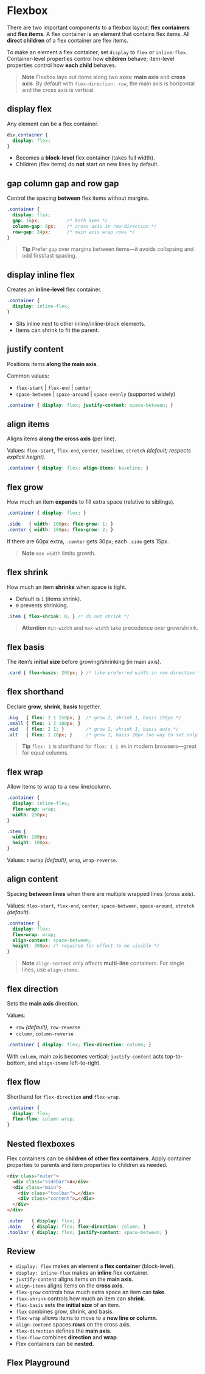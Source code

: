 # Flexbox

There are two important components to a flexbox layout: **flex containers** and **flex items**. A flex container is an element that contains flex items. All **direct children** of a flex container are flex items.

To make an element a flex container, set `display` to `flex` or `inline-flex`. Container-level properties control how **children** behave; item-level properties control how **each child** behaves.

> **Note**
> Flexbox lays out items along two axes: **main axis** and **cross axis**. By default with `flex-direction: row`, the main axis is horizontal and the cross axis is vertical.

## display flex

Any element can be a flex container.

~~~css
div.container {
  display: flex;
}
~~~

- Becomes a **block-level** flex container (takes full width).
- Children (flex items) do **not** start on new lines by default.

## gap column gap and row gap

Control the spacing **between** flex items without margins.

~~~css
.container {
  display: flex;
  gap: 16px;          /* both axes */
  column-gap: 8px;    /* cross axis in row-direction */
  row-gap: 24px;      /* main axis wrap rows */
}
~~~

> **Tip**
> Prefer `gap` over margins between items—it avoids collapsing and odd first/last spacing.

## display inline flex

Creates an **inline-level** flex container.

~~~css
.container {
  display: inline-flex;
}
~~~

- Sits inline next to other inline/inline-block elements.
- Items can shrink to fit the parent.

## justify content

Positions items **along the main axis**.

Common values:
- `flex-start` | `flex-end` | `center`
- `space-between` | `space-around` | `space-evenly` (supported widely)

~~~css
.container { display: flex; justify-content: space-between; }
~~~

## align items

Aligns items **along the cross axis** (per line).

Values: `flex-start`, `flex-end`, `center`, `baseline`, `stretch` *(default; respects explicit height)*.

~~~css
.container { display: flex; align-items: baseline; }
~~~

## flex grow

How much an item **expands** to fill extra space (relative to siblings).

~~~css
.container { display: flex; }

.side   { width: 100px; flex-grow: 1; }
.center { width: 100px; flex-grow: 2; }
~~~

If there are 60px extra, `.center` gets 30px; each `.side` gets 15px.

> **Note**
> `max-width` limits growth.

## flex shrink

How much an item **shrinks** when space is tight.

- Default is `1` (items shrink).
- `0` prevents shrinking.

~~~css
.item { flex-shrink: 0; } /* do not shrink */
~~~

> **Attention**
> `min-width` and `max-width` take precedence over grow/shrink.

## flex basis

The item’s **initial size** before growing/shrinking (in main axis).

~~~css
.card { flex-basis: 200px; } /* like preferred width in row direction */
~~~

## flex shorthand

Declare **grow**, **shrink**, **basis** together.

~~~css
.big   { flex: 2 1 150px; }  /* grow 2, shrink 1, basis 150px */
.small { flex: 1 2 100px; }
.mid   { flex: 2 1; }        /* grow 2, shrink 1, basis auto */
.alt   { flex: 1 20px; }     /* grow 1, basis 20px (no way to set only shrink+basis) */
~~~

> **Tip**
> `flex: 1` is shorthand for `flex: 1 1 0%` in modern browsers—great for equal columns.

## flex wrap

Allow items to wrap to a new line/column.

~~~css
.container {
  display: inline-flex;
  flex-wrap: wrap;
  width: 250px;
}

.item {
  width: 100px;
  height: 100px;
}
~~~

Values: `nowrap` *(default)*, `wrap`, `wrap-reverse`.

## align content

Spacing **between lines** when there are multiple wrapped lines (cross axis).

Values: `flex-start`, `flex-end`, `center`, `space-between`, `space-around`, `stretch` *(default)*.

~~~css
.container {
  display: flex;
  flex-wrap: wrap;
  align-content: space-between;
  height: 300px; /* required for effect to be visible */
}
~~~

> **Note**
> `align-content` only affects **multi-line** containers. For single lines, use `align-items`.

## flex direction

Sets the **main axis** direction.

Values:
- `row` *(default)*, `row-reverse`
- `column`, `column-reverse`

~~~css
.container { display: flex; flex-direction: column; }
~~~

With `column`, main axis becomes vertical; `justify-content` acts top-to-bottom, and `align-items` left-to-right.

## flex flow

Shorthand for `flex-direction` **and** `flex-wrap`.

~~~css
.container {
  display: flex;
  flex-flow: column wrap;
}
~~~

## Nested flexboxes

Flex containers can be **children of other flex containers**. Apply container properties to parents and item properties to children as needed.

~~~html
<div class="outer">
  <div class="sidebar">A</div>
  <div class="main">
    <div class="toolbar">…</div>
    <div class="content">…</div>
  </div>
</div>
~~~

~~~css
.outer   { display: flex; }
.main    { display: flex; flex-direction: column; }
.toolbar { display: flex; justify-content: space-between; }
~~~

## Review

- `display: flex` makes an element a **flex container** (block-level).
- `display: inline-flex` makes an **inline** flex container.
- `justify-content` aligns items on the **main axis**.
- `align-items` aligns items on the **cross axis**.
- `flex-grow` controls how much extra space an item can **take**.
- `flex-shrink` controls how much an item can **shrink**.
- `flex-basis` sets the **initial size** of an item.
- `flex` combines grow, shrink, and basis.
- `flex-wrap` allows items to move to a **new line or column**.
- `align-content` spaces **rows** on the cross axis.
- `flex-direction` defines the **main axis**.
- `flex-flow` combines **direction** and **wrap**.
- Flex containers can be **nested**.

## Flex Playground


<FlexPlayground />